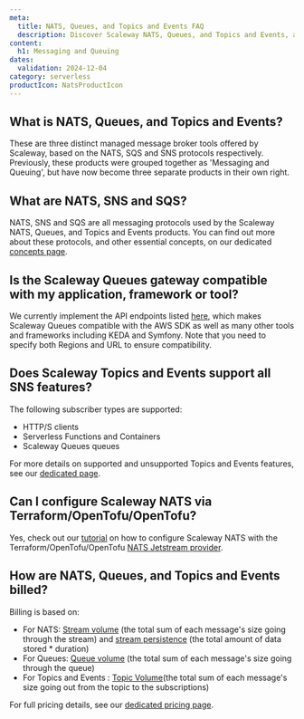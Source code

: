 ```yaml
---
meta:
  title: NATS, Queues, and Topics and Events FAQ
  description: Discover Scaleway NATS, Queues, and Topics and Events, and get answers to common questions about the different protocols available, compatibility with various services, and billing.
content:
  h1: Messaging and Queuing
dates:
  validation: 2024-12-04
category: serverless
productIcon: NatsProductIcon
---
```


## What is NATS, Queues, and Topics and Events?

These are three distinct managed message broker tools offered by Scaleway, based on the NATS, SQS and SNS protocols respectively. Previously, these products were grouped together as 'Messaging and Queuing', but have now become three separate products in their own right.

## What are NATS, SNS and SQS?

NATS, SNS and SQS are all messaging protocols used by the Scaleway NATS, Queues, and Topics and Events products. You can find out more about these protocols, and other essential concepts, on our dedicated [concepts page](/messaging/concepts/).

## Is the Scaleway Queues gateway compatible with my application, framework or tool?

We currently implement the API endpoints listed [here](/messaging/reference-content/sqs-support/), which makes Scaleway Queues compatible with the AWS SDK as well as many other tools and frameworks including KEDA and Symfony. Note that you need to specify both Regions and URL to ensure compatibility.

## Does Scaleway Topics and Events support all SNS features?

The following subscriber types are supported:
- HTTP/S clients
- Serverless Functions and Containers
- Scaleway Queues queues

For more details on supported and unsupported Topics and Events features, see our [dedicated page](/messaging/reference-content/sns-support/).

## Can I configure Scaleway NATS via Terraform/OpenTofu/OpenTofu?

Yes, check out our [tutorial](https://registry.terraform.io/providers/scaleway/scaleway/latest/docs/guides/mnq_with_nats_terraform_provider) on how to configure Scaleway NATS with the Terraform/OpenTofu/OpenTofu [NATS Jetstream provider](https://registry.terraform.io/providers/nats-io/jetstream/latest/docs).

## How are NATS, Queues, and Topics and Events billed?

Billing is based on:

- For NATS: [Stream volume](/messaging/concepts/#stream-volume) (the total sum of each message's size going through the stream) and [stream persistence](/messaging/concepts/#stream-persistence) (the total amount of data stored * duration)
- For Queues: [Queue volume](/messaging/concepts/#queue-volume) (the total sum of each message's size going through the queue)
- For Topics and Events : [Topic Volume](/messaging/concepts/#queue-volume)(the total sum of each message's size going out from the topic to the subscriptions)

For full pricing details, see our [dedicated pricing page](https://www.scaleway.com/en/pricing/).